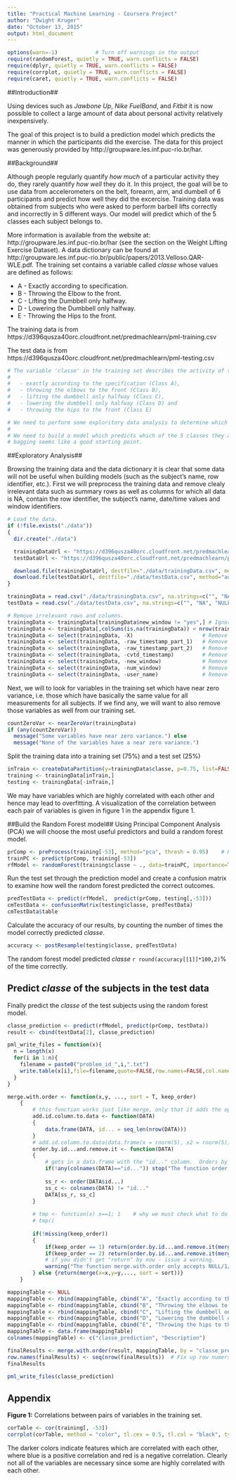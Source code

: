 ```yaml
---
title: "Practical Machine Learning - Coursera Project"
author: "Dwight Kruger"
date: "October 13, 2015"
output: html_document
---
```


```r
options(warn=-1)            # Turn off warnings in the output
require(randomForest, quietly = TRUE, warn.conflicts = FALSE)
require(dplyr, quietly = TRUE, warn.conflicts = FALSE)
require(corrplot, quietly = TRUE, warn.conflicts = FALSE)
require(caret, quietly = TRUE, warn.conflicts = FALSE)
```

##Introduction##

Using devices such as *Jawbone Up*, *Nike FuelBand*, and *Fitbit* it is now possible to collect a large amount of data about personal activity relatively inexpensively.

The goal of this project is to build a prediction model which predicts the manner in which the participants did the exercise. The data for this project was generously provided by http://groupware.les.inf.puc-rio.br/har.

##Background##

Although people regularly quantify *how much* of a particular activity they do, they rarely quantify *how well* they do it. In this project, the goal will be to use data from accelerometers on the belt, forearm, arm, and dumbell of 6 participants and predict how well they did the excercise. Training data was obtained from subjects who were asked to perform barbell lifts correctly and incorrectly in 5 different ways. Our model will predict which of the 5 classes each subject belongs to. 

More information is available from the website at: http://groupware.les.inf.puc-rio.br/har (see the section on the Weight Lifting Exercise Dataset). A data dictionary can be found at http://groupware.les.inf.puc-rio.br/public/papers/2013.Velloso.QAR-WLE.pdf. The training set contains a variable called *classe* whose values are defined as follows:

- A - Exactly according to specification. 
- B - Throwing the Elbow to the front. 
- C - Lifting the Dumbbell only halfway. 
- D - Lowering the Dumbbell only halfway. 
- E - Throwing the Hips to the front.

The training data is from https://d396qusza40orc.cloudfront.net/predmachlearn/pml-training.csv

The test data is from https://d396qusza40orc.cloudfront.net/predmachlearn/pml-testing.csv

```r
# The variable 'classe' in the training set describes the activity of the participant: specifically 
#
#   - exactly according to the specification (Class A), 
#   - throwing the elbows to the front (Class B), 
#   - lifting the dumbbell only halfway (Class C), 
#   - lowering the dumbbell only halfway (Class D) and 
#   - throwing the hips to the front (Class E)

# We need to perform some exploritory data analysis to determine which variables are interesting and relevent.
#
# We need to build a model which predicts which of the 5 classes they are in based on the other variables. A random forest with
# bagging seems like a good starting point.
```

##Exploratory Analysis##

Browsing the training data and the data dictionary it is clear that some data will not be useful when building models (such as the subject's name, row identifier, etc.). First we will preprocess the training data and remove clealy irrelevant data such as summary rows as well as columns for which all data is NA, contain the row identifier, the subject's name, date/time values and window identifiers.

```r
# Load the data. 
if (!file.exists("./data")) 
{ 
  dir.create("./data")

  trainingDataUrl <- "https://d396qusza40orc.cloudfront.net/predmachlearn/pml-training.csv"
  testDataUrl <- "https://d396qusza40orc.cloudfront.net/predmachlearn/pml-testing.csv"

  download.file(trainingDataUrl, destfile="./data/trainingData.csv", method="auto")
  download.file(testDataUrl, destfile="./data/testData.csv", method="auto")
}

trainingData = read.csv("./data/trainingData.csv", na.strings=c("", "NA", "NULL"))
testData = read.csv("./data/testData.csv", na.strings=c("", "NA", "NULL"))

# Remove irrelevant rows and columns. 
trainingData <- trainingData[trainingData$new_window != "yes",] # Ignore summary rows
trainingData <- trainingData[,colSums(is.na(trainingData)) < nrow(trainingData)]  # Remove NA columns
trainingData <- select(trainingData, -X)                      # Remove X column
trainingData <- select(trainingData, -raw_timestamp_part_1)   # Remove raw_timestamp_part_1 column
trainingData <- select(trainingData, -raw_timestamp_part_2)   # Remove raw_timestamp_part_2 column
trainingData <- select(trainingData, -cvtd_timestamp)         # Remove cvtd_timestamp column
trainingData <- select(trainingData, -new_window)             # Remove new_window column
trainingData <- select(trainingData, -num_window)             # Remove num_window column
trainingData <- select(trainingData, -user_name)              # Remove user_name column
```
Next, we will to look for variables in the training set which have near zero variance, i.e. those which have basically the same value for all measurements for all subjects. If we find any, we will want to also remove those variables as well from our training set.

```r
countZeroVar <- nearZeroVar(trainingData)
if (any(countZeroVar)) 
  message("Some variables have near zero variance.") else 
  message("None of the variables have a near zero variance.") 
```
Split the training data into a training set (75%) and a test set (25%)

```r
inTrain <- createDataPartition(y=trainingData$classe, p=0.75, list=FALSE)
training <- trainingData[inTrain,]
testing <- trainingData[-inTrain,]
```
We may have variables which are highly correlated with each other and hence may lead to overfitting. A visualization of the correlation between each pair of variables is given in figure 1 in the appendix figure 1.

##Build the Random Forest model##
Using Principal Component Analysis (PCA) we will choose the most useful predictors and build a random forest model.

```r
prComp <- preProcess(training[-53], method="pca", thresh = 0.95)    # PCA to find useful predictors
trainPC <- predict(prComp, training[-53])
rfModel <- randomForest(training$classe ~ ., data=trainPC, importance=TRUE) # Build the random forest
```
Run the test set through the prediction model and create a confusion matrix to examine how well the random forest predicted the correct outcomes.

```r
predTestData <- predict(rfModel,  predict(prComp, testing[,-53]))
cmTestData <- confusionMatrix(testing$classe, predTestData)
cmTestData$table
```
Calculate the accuracy of our results, by counting the number of times the model correctly predicted *classe*.
```r
accuracy <- postResample(testing$classe, predTestData)
```
The random forest model predicted *classe* `r round(accuracy[[1]]*100,2)`% of the time correctly.

## Predict *classe* of the subjects in the test data## 
Finally predict the *classe* of the test subjects using the random forest model.
```r
classe_prediction <- predict(rfModel, predict(prComp, testData))
result <- cbind(testData[2], classe_prediction)
```
```r
pml_write_files = function(x){
  n = length(x)
  for(i in 1:n){
    filename = paste0("problem_id_",i,".txt")
    write.table(x[i],file=filename,quote=FALSE,row.names=FALSE,col.names=FALSE)
  }
}

merge.with.order <- function(x,y, ..., sort = T, keep_order)
	{
		# this function works just like merge, only that it adds the option to return the merged data.frame ordered by x (1) or by y (2)
		add.id.column.to.data <- function(DATA)
		{
			data.frame(DATA, id... = seq_len(nrow(DATA)))
		}
		# add.id.column.to.data(data.frame(x = rnorm(5), x2 = rnorm(5)))
		order.by.id...and.remove.it <- function(DATA)
		{
			# gets in a data.frame with the "id..." column.  Orders by it and returns it
			if(!any(colnames(DATA)=="id...")) stop("The function order.by.id...and.remove.it only works with data.frame objects which includes the 'id...' order column")
 
			ss_r <- order(DATA$id...)
			ss_c <- colnames(DATA) != "id..."
			DATA[ss_r, ss_c]
		}
 
		# tmp <- function(x) x==1; 1	# why we must check what to do if it is missing or not...
		# tmp()
 
		if(!missing(keep_order))
		{
			if(keep_order == 1) return(order.by.id...and.remove.it(merge(x=add.id.column.to.data(x),y=y,..., sort = FALSE)))
			if(keep_order == 2) return(order.by.id...and.remove.it(merge(x=x,y=add.id.column.to.data(y),..., sort = FALSE)))
			# if you didn't get "return" by now - issue a warning.
			warning("The function merge.with.order only accepts NULL/1/2 values for the keep_order variable")
		} else {return(merge(x=x,y=y,..., sort = sort))}
	}

mappingTable <- NULL
mappingTable <- rbind(mappingTable, cbind("A", "Exactly according to the specification"))
mappingTable <- rbind(mappingTable, cbind("B", "Throwing the elbows to the front"))
mappingTable <- rbind(mappingTable, cbind("C", "Lifting the dumbbell only halfway"))
mappingTable <- rbind(mappingTable, cbind("D", "Lowering the dumbbell only halfway"))
mappingTable <- rbind(mappingTable, cbind("E", "Throwing the hips to the front"))
mappingTable <- data.frame(mappingTable)
colnames(mappingTable) <- c("classe_prediction", "Description")

finalResults <- merge.with.order(result, mappingTable, by = "classe_prediction", keep_order=1)[,c(2,1,3)]
row.names(finalResults) <- seq(nrow(finalResults))  # Fix up row numers to be sequential
finalResults

pml_write_files(classe_prediction)
```

## Appendix ##

**Figure 1:** Correlations between pairs of variables in the training set.

```r
corTable <- cor(training[, -53])
corrplot(corTable, method = "color", tl.cex = 0.5, tl.col = "black", type = "lower", order = "FPC")
```

The darker colors indicate features which are correlated with each other, where blue is a positive correlation and red is a negative correlation. Clearly not all of the variables are necessary since some are highly correlated with each other.  
